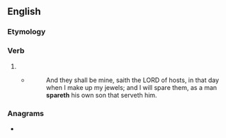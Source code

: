 ==English==

===Etymology===
{{suffix|en|spare|eth}}

===Verb===
{{head|en|verb form}}

# {{en-archaic third-person singular of|spare}}
#* {{RQ:Authorized Version|Malachi|3|17}}
#*: And they shall be mine, saith the LORD of hosts, in that day when I make up my jewels; and I will spare them, as a man '''spareth''' his own son that serveth him.

===Anagrams===
* {{anagrams|en|a=aehprst|Tharpes|pathers|sparthe|spreath|tephras|teraphs|threaps}}